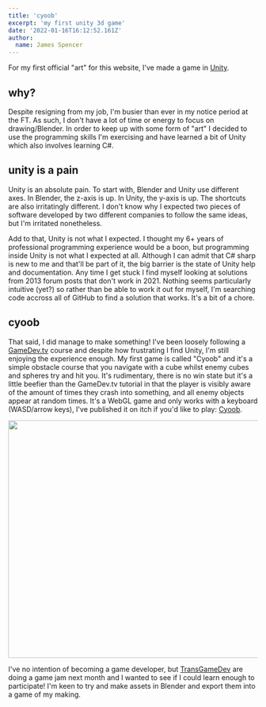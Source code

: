 ---
title: 'cyoob'
excerpt: 'my first unity 3d game'
date: '2022-01-16T16:12:52.161Z'
author:
  name: James Spencer
---

For my first official "art" for this website, I've made a game in [Unity].

## why?

Despite resigning from my job, I'm busier than ever in my notice period at the FT. As such, I don't have a lot of time or energy to focus on drawing/Blender. In order to keep up with some form of "art" I decided to use the programming skills I'm exercising and have learned a bit of Unity which also involves learning C#.

## unity is a pain

Unity is an absolute pain. To start with, Blender and Unity use different axes. In Blender, the z-axis is up. In Unity, the y-axis is up. The shortcuts are also irritatingly different. I don't know why I expected two pieces of software developed by two different companies to follow the same ideas, but I'm irritated nonetheless.

Add to that, Unity is not what I expected. I thought my 6+ years of professional programming experience would be a boon, but programming inside Unity is not what I expected at all. Although I can admit that C# sharp is new to me and that'll be part of it, the big barrier is the state of Unity help and documentation. Any time I get stuck I find myself looking at solutions from 2013 forum posts that don't work in 2021. Nothing seems particularly intuitive (yet?) so rather than be able to work it out for myself, I'm searching code accross all of GitHub to find a solution that works. It's a bit of a chore.

## cyoob

That said, I did manage to make something! I've been loosely following a [GameDev.tv] course and despite how frustrating I find Unity, I'm still enjoying the experience enough. My first game is called "Cyoob" and it's a simple obstacle course that you navigate with a cube whilst enemy cubes and spheres try and hit you. It's rudimentary, there is no win state but it's a little beefier than the GameDev.tv tutorial in that the player is visibly aware of the amount of times they crash into something, and all enemy objects appear at random times. It's a WebGL game and only works with a keyboard (WASD/arrow keys), I've published it on itch if you'd like to play: [Cyoob].

<Img
  alt=''
  blurrgb='184,184,255'
  src='/img/cyoob.png'
  layout='intrinsic'
  width='640'
  height='479'
  placeholder="blur"
/>

I've no intention of becoming a game developer, but [TransGameDev] are doing a game jam next month and I wanted to see if I could learn enough to participate! I'm keen to try and make assets in Blender and export them into a game of my making.

[Cyoob]: https://varjmes.itch.io/cyoob
[GameDev.tv]: https://www.gamedev.tv/p/complete-c-unity-game-developer-3d-online-course-2020
[TransGameDev]: https://www.transgame.dev/
[Unity]: https://unity.com/